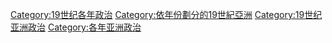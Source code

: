 [[Category:19世纪各年政治|Category:19世纪各年政治]]
[[Category:依年份劃分的19世紀亞洲|Category:依年份劃分的19世紀亞洲]]
[[Category:19世纪亚洲政治|Category:19世纪亚洲政治]]
[[Category:各年亚洲政治|Category:各年亚洲政治]]